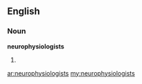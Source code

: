 ==English==

===Noun===
'''neurophysiologists'''

# {{plural of|[[neurophysiologist]]}}

[[ar:neurophysiologists]]
[[my:neurophysiologists]]